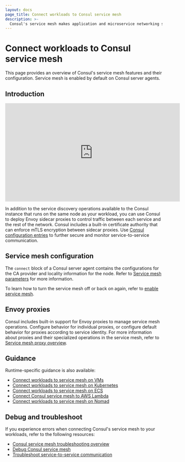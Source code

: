 ```yaml
---
layout: docs
page_title: Connect workloads to Consul service mesh
description: >-
  Consul's service mesh makes application and microservice networking secure and observable with identity-based authentication, mutual TLS (mTLS) encryption, and explicit service-to-service authorization enforced by sidecar proxies. Learn how to enable and configure Consul's service mesh and proxies.
---
```


# Connect workloads to Consul service mesh

This page provides an overview of Consul's service mesh features and their configuration. Service mesh is enabled by default on Consul server agents.

## Introduction

<iframe
  src="https://www.youtube.com/embed/8T8t4-hQY74"
  frameborder="0"
  allowfullscreen="true"
  width="560"
  height="315"
></iframe>

In addition to the service discovery operations available to the Consul instance
that runs on the same node as your workload, you can use Consul to deploy Envoy
sidecar proxies to control traffic between each service and the rest of the
network. Consul includes a built-in certificate authority that can enforce mTLS
encryption between sidecar proxies. Use [Consul configuration entries](/consul/docs/fundamentals/config-entry) to further secure and monitor
service-to-service communication.

## Service mesh configuration

The `connect` block of a Consul server agent contains the configurations for the CA provider and locality information for the node. Refer to [Service mesh parameters](/consul/docs/reference/agent/configuration-file/service-mesh) for more information.

To learn how to turn the service mesh off or back on again, refer to [enable service mesh](/consul/docs/connect/enable).

## Envoy proxies

Consul includes built-in support for Envoy proxies to manage service mesh operations. Configure behavior for individual proxies, or configure default behavior for proxies according to service identity. For more information about proxies and their specialized operations in the service mesh, refer to [Service mesh proxy overview](/consul/docs/connect/proxy).

## Guidance

Runtime-specific guidance is also available:

- [Connect workloads to service mesh on VMs](/consul/docs/connect/vm)
- [Connect workloads to service mesh on Kubernetes](/consul/docs/connect/k8s)
- [Connect workloads to service mesh on ECS](/consul/docs/connect/ecs)
- [Connect Consul service mesh to AWS Lambda](/consul/docs/connect/lambda)
- [Connect workloads to service mesh on Nomad](/consul/docs/connect/nomad)

## Debug and troubleshoot

If you experience errors when connecting Consul's service mesh to your workloads, refer to the following resources:

- [Consul service mesh troubleshooting overview](/consul/docs/connect/troubleshoot)
- [Debug Consul service mesh](/consul/docs/connect/troubleshoot/debug)
- [Troubleshoot service-to-service
  communication](/consul/docs/connect/troubleshoot/service-to-service)
